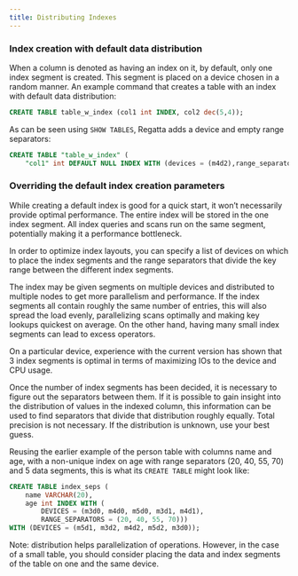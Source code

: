 ```yaml
---
title: Distributing Indexes
---
```


### Index creation with default data distribution

When a column is denoted as having an index on it, by default, only one index segment is created.  This segment is placed on a device chosen in a random manner.  An example command that creates a table with an index with default data distribution:

```sql
CREATE TABLE table_w_index (col1 int INDEX, col2 dec(5,4));
```

As can be seen using `SHOW TABLES`, Regatta adds a device and empty range separators:

```sql
CREATE TABLE "table_w_index" (
	"col1" int DEFAULT NULL INDEX WITH (devices = (m4d2),range_separators = ()), …)
```

### Overriding the default index creation parameters
While creating a default index is good for a quick start, it won’t necessarily provide optimal performance.  The entire index will be stored in the one index segment.  All index queries and scans run on the same segment, potentially making it a performance bottleneck.  

In order to optimize index layouts, you can specify a list of devices on which to place the index segments and the range separators that divide the key range between the different index segments.

The index may be given segments on multiple devices and distributed to multiple nodes to get more parallelism and performance.  If the index segments all contain roughly the same number of entries, this will also spread the load evenly, parallelizing scans optimally and making key lookups quickest on average.  On the other hand, having many small index segments can lead to excess operators.

On a particular device, experience with the current version has shown that 3 index segments is optimal in terms of maximizing IOs to the device and CPU usage.

Once the number of index segments has been decided, it is necessary to figure out the separators between them.  If it is possible to gain insight into the distribution of values in the indexed column, this information can be used to find separators that divide that distribution roughly equally.  Total precision is not necessary.  If the distribution is unknown, use your best guess. 

Reusing the earlier example of the person table with columns name and age, with a non-unique index on age with range separators (20, 40, 55, 70) and 5 data segments, this is what its `CREATE TABLE` might look like:

```sql
CREATE TABLE index_seps (
	name VARCHAR(20),
	age int INDEX WITH (
		DEVICES = (m3d0, m4d0, m5d0, m3d1, m4d1),
		RANGE_SEPARATORS = (20, 40, 55, 70)))
WITH (DEVICES = (m5d1, m3d2, m4d2, m5d2, m3d0));
```


<Note>Note: distribution helps parallelization of operations.  However, in the case of a small table, you should consider placing the data and index segments of the table on one and the same device.</Note>

